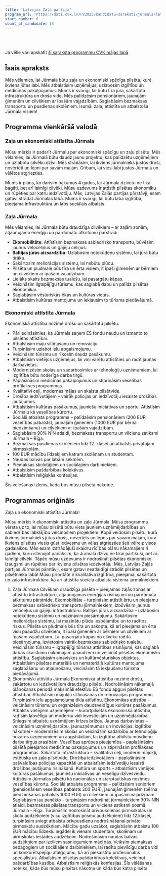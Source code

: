 ```yaml
---
title: 'Latvijas Zaļā partija'
program_url: 'https://dati.cvk.lv/PV2025/kandidatu-saraksti/jurmala/latvijas-zala-partija'
start_number: 6
count_of_candidate: 18
---
```



<Badge text="Zaļa Jūrmala" variant="note" size="small" /> <Badge text="Ekonomiskā attīstība" variant="note" size="small" /> <Badge text="Sociālais atbalsts" variant="note" size="small" /> <Badge text="Izglītības modernizācija" variant="note" size="small" /> <Badge text="Infrastruktūras sakārtošana" variant="note" size="small" />

<br/><br/> 

<Card title='Šis ir mākslīga intelekta ģenerēts apraksts' icon='starlight'>
    Ja vēlie vari apskatīt <a href={frontmatter.program_url} target='_blank'>šī saraksta programmu CVK mājas lapā</a>
    </Card>

## Īsais apraksts

Mēs vēlamies, lai Jūrmala būtu zaļa un ekonomiski spēcīga pilsēta, kurā ikviens jūtas labi. Mēs atbalstīsim uzņēmējus, uzlabosim izglītību un medicīnas pakalpojumus. Mums ir svarīgi, lai būtu tīra jūra, sakārtota infrastruktūra un droša vide. Mēs palīdzēsim pensionāriem, jaunajām ģimenēm un cilvēkiem ar īpašām vajadzībām. Saglabāsim bezmaksas transportu un pusdienas skolēniem. Īsumā: zaļa, attīstīta un atbalstoša Jūrmala visiem!

## Programma vienkāršā valodā

### Zaļa un ekonomiski attīstīta Jūrmala

Mūsu mērķis ir padarīt Jūrmalu par ekonomiski spēcīgu un zaļu pilsētu. Mēs vēlamies, lai Jūrmalā būtu daudz jaunu projektu, kas palīdzētu uzņēmējiem un uzlabotu cilvēku dzīvi. Mēs strādāsim, lai ikviens jūrmalnieks justos droši, novērtēti un lepni par savām mājām. Gribam, lai viesi labi justos Jūrmalā un vēlētos atgriezties.

Mums ir plāns, ko darīsim nākamos 4 gadus, lai Jūrmalā dzīvotu ne tikai bagāti, bet arī laimīgi cilvēki. Mūsu uzdevums ir attīstīt pilsētas ekonomiku un rūpēties par katru iedzīvotāju. Mēs, Latvijas Zaļās partijas pārstāvji, esam gatavi strādāt Jūrmalas labā. Mums ir svarīgi, lai būtu laba izglītība, pieejama infrastruktūra un labs sociālais atbalsts.

### Zaļa Jūrmala

Mēs vēlamies, lai Jūrmala būtu draudzīga cilvēkiem – ar zaļām zonām, atjaunojamo enerģiju un pārdomātu atkritumu pārstrādi.

*   **Ekomobilitāte:** Attīstīsim bezmaksas sabiedrisko transportu, būvēsim jaunus veloceliņus un gājēju celiņus.
*   **Baltijas jūras aizsardzība:** Uzlabosim notekūdeņu sistēmu, lai jūra būtu tīrāka.
*   Sakārtosim meliorācijas sistēmu, lai nebūtu plūdu.
*   Pilsēta un pludmale būs tīra un ērta visiem, it īpaši ģimenēm ar bērniem un cilvēkiem ar īpašām vajadzībām.
*   Lielāks skaits bezmaksas tualešu, lai pasargātu kāpas.
*   Veicināsim ilgtspējīgu tūrismu, kas saglabā dabu un palīdz pilsētas ekonomikai.
*   Saglabāsim vēsturiskās ēkas un kultūras vietas.
*   Atbalstīsim kultūras mantojumu un iekļausim to tūrisma piedāvājumā.

### Ekonomiski attīstīta Jūrmala

Ekonomiskā attīstība nozīmē drošu un sakārtotu pilsētu.

*   Pārliecināsimies, ka Jūrmala saņem ES fondu naudu un izmanto to pilsētas attīstībai.
*   Atbalstīsim māju siltināšanu un renovāciju.
*   Turpināsim uzlabot ielu apgaismojumu.
*   Veicināsim tūrismu un rīkosim daudz pasākumu.
*   Atbalstīsim vietējos uzņēmējus, lai viņi varētu attīstīties un radīt jaunas darbavietas.
*   Modernizēsim skolas un sadarbosimies ar tehnoloģiju uzņēmumiem, lai izglītība būtu noderīga darba tirgū.
*   Paplašināsim medicīnas pakalpojumus un stiprināsim veselības profilakses programmas.
*   Kvalitatīvi ceļi, modernas mājas un skaista pilsētvide.
*   Drošība iedzīvotājiem – vairāk policijas un iedzīvotāju iesaiste drošības jautājumos.
*   Atbalstīsim kultūras pasākumus, jauniešu iniciatīvas un sportu. Attīstīsim Jūrmalu kā veselības kūrortu.
*   Sociālā atbalsta programma – palīdzēsim pensionāriem (200 EUR veselības pabalsts), jaunajām ģimenēm (1000 EUR par bērna piedzimšanu) un cilvēkiem ar īpašām vajadzībām.
*   Saglabāsim 90% NĪN atlaidi, bezmaksas transportu un vilcienu satiksmi Jūrmala – Rīga.
*   Bezmaksas pusdienas skolēniem līdz 12. klasei un atbalsts privātajām pirmsskolām.
*   100 EUR mācību līdzekļiem katram skolēnam un studentam.
*   Naudas balvas par labām sekmēm.
*   Piemaksas skolotājiem un sociālajiem darbiniekiem.
*   Atbalstīsim pašdarbības kolektīvus.
*   Atbalstīsim reliģiskās konfesijas.

Šīs vēlēšanas izlems, kāda būs mūsu pilsēta nākotnē.

## Programmas oriģināls

Zaļa un ekonomiski attīstīta Jūrmala!

Mūsu mērķis ir ekonomiski attīstīta un zaļa Jūrmala. Mūsu programma vērsta uz to, lai mūsu pilsētā būtu vieta jauniem uzņēmējdarbības un sabiedrības labklājību veicinošiem projektiem. Kopā veidosim pilsētu, kurā ikviens jūrmalnieks jūtas drošs, novērtēts un lepns par savām mājām, kurā ikviens pilsētas viesis gūst iedvesmu un vēlas atgriezties šeit vēlreiz visos gadalaikos.
Mēs esam izstrādājuši skaidru rīcības plānu nākamajiem 4 gadiem, kuru īstenojot panāksim, ka Jūrmalā dzīvo ne tikai pārtikuši, bet arī laimīgi cilvēki. Tāpēc mūsu uzdevums ir nodrošināt pilsētas ekonomisko izaugsmi un rūpēties par ikvienu pilsētas iedzīvotāju. Mēs, Latvijas Zaļās partijas Jūrmalas pārstāvji, esam gatavi neatlaidīgi strādāt pilsētas un pilsētnieku labā! Mūsu prioritāte ir kvalitatīva izglītība, pieejama, sakārtota un zaļa infrastruktūra, kā arī attīstīta sociālā atbalsta sistēma jūrmalniekiem.
1. Zaļa Jūrmala
Cilvēkam draudzīga pilsēta – pieejamas zaļās zonas ar attīstītu infrastruktūru, atjaunojamās enerģijas risinājumi un pārdomāta atkritumu pārstrāde.
Ekomobilitāte – turpināsim attīstīt ērtu un pieejamu bezmaksas sabiedrisko transportu jūrmalniekiem, izbūvēsim jaunus veloceļus un gājēju infrastruktūru.
Baltijas jūras aizsardzība – uzlabosim notekūdeņu sistēmu un mazināsim piesārņojumu.
Sakārtosim meliorācijas sistēmu, lai mazinātu plūdu iespējamību un to radītos riskus.
Pilsēta un pludmale būs tīra un sakopta, kā arī pieejama un ērta visu paaudžu cilvēkiem, it īpaši ģimenēm ar bērniem un cilvēkiem ar īpašām vajadzībām.
Lai pasargātu kāpas no cilvēku radītā piesārņojuma, izvietosim vairāk bezmaksas sabiedrisko tualešu.
Veicināsim tūrismu – ilgtspējīgi tūrisma attīstības risinājumi, kas saglabā dabas skaistumu nākamajām paaudzēm un veicināt pilsētas ekonomisko attīstību.
Saglabāsim ainaviskos un kultūrvēsturiskos objektus.
Atbalstīsim pilsētas materiālā un nemateriālā kultūras mantojuma saglabāšanu un atjaunošanu, veicināsim tā iekļaušanu tūrisma piedāvājumā.
2. Ekonomiski attīstīta Jūrmala
Ekonomiskā attīstība nozīmē drošu, sakārtotu un iedzīvotājiem draudzīgu pilsētu.
Nodrošināsim nākamajā plānošanas periodā maksimāli efektīvu ES fondu apguvi pilsētas attīstībai.
Atbalstīsim mājokļu siltināšanas un renovācijas programmu.
Turpināsim ielu apgaismojuma tīkla attīstību.
Ekonomikas attīstība - veicināsim tūrismu un organizēsim daudzveidīgus kultūras pasākumus.
Atbalsts vietējiem uzņēmējiem – kūrortpilsētas ekonomiskā attīstība, radīsim labvēlīgu un modernu vidi investīcijām un uzņēmējdarbībai. Sniegsim atbalstu uzņēmējiem krīzes brīžos.
Jaunas darbavietas – veicināsim uzņēmējdarbību, jaunuzņēmumus un inovācijas.
Izglītība nākotnei – modernizēsim skolas un veicināsim sadarbību ar tehnoloģiju nozares uzņēmumiem un augstskolām, lai izglītība atbilstu mūsdienu darba tirgus prasībām.
Veselības aprūpes pieejamība – paplašināsim pilsētā pieejamos medicīnas pakalpojumus un stiprināsim profilakses programmas.
Sakārtota infrastruktūra – kvalitatīvi ceļi, moderni mājokļi, estētiska un zaļa pilsētvide.
Drošība iedzīvotājiem – paplašināsim pašvaldības policijas kapacitāti un atbalstīsim iedzīvotāju iesaisti drošības jautājumu risināšanā.
Kultūra un sports – atbalstīsim vietējos kultūras pasākumus, jauniešu iniciatīvas un veselīgu dzīvesveidu. Attīstīsim Jūrmalas pilsētu kā nacionālas un starptautiskas nozīmes veselības kūrortu.
Sociālā atbalsta programma – palīdzēsim senioriem (pensionāriem veselības pabalsts 200 EUR), jaunajām ģimenēm (bērna piedzimšanas pabalsts 1000 EUR) un cilvēkiem ar īpašām vajadzībām.
Saglabāsim jau panākto - turpināsim nodrošināt jūrmalniekiem 90% NĪN atlaidi, bezmaksas pilsētas transportu un vilciena satiksmi posmā Jūrmala - Rīga.
Turpināsim nodrošināt brīvpusdienas pirmsskolas un skolu audzēkņiem (visu izglītības posmu audzēkņiem) līdz 12.klasei, turpināsim sniegt atbalstu brīvpusdienu nodrošināšanai privāto pirmsskolu audzēkņiem.
Mācību gadu uzsākot, saglabāsim atbalstu 100 EUR mācību līdzekļu iegādei ik vienam studentam, skolēnam un pirmskolas iestādes audzēknim.
Nodrošināsim naudas balvas audzēkņiem par izciliem sasniegumiem mācībās.
Veiksim piemaksas pedagogiem un sociālajiem darbiniekiem, lai radītu pievilcīgu darba vidi un konkurētspējīgu atalgojumu, kā arī piesaistītu profesionālus speciālistus.
Atbalstīsim pilsētas pašdarbības kolektīvus, veicinot pašdarbības kustību.
Atbalstīsim reliģiskās konfesijas.
Šīs vēlēšanas noteiks, kāda būs mūsu pilsētas nākotne un kāda būs katra pilsēta
